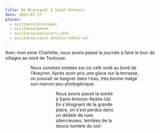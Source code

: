 ```yaml
---
title: De Bruniquel à Saint-Antonin
date: 2023-07-17
places:
  - occitanie/bruniquel
  - occitanie/penne
  - occitanie/manjocarn-cafe
  - occitanie/saint-antonin-noble-val
---
```


Avec mon amie Charlotte, nous avons passé la journée à faire le tour de villages au nord de Toulouse.

<Figure src={import("./IMG_4170.jpg")} />

<Figure src={import("./IMG_4177.jpg")} />

Nous sommes tombés sur ce café isolé au bord de l'Aveyron. Après avoir pris une glace sur la terrasse, on pouvait se baigner dans l'eau, très bonne malgé son marron peu photogénique.

<Figure src={import("./IMG_4200.jpg")} />

<Figure src={import("./IMG_4196.jpg")} />

Nous avons passé la soirée à Saint-Antonin-Noble-Val. En s'éloignant de la grande place, on s'est perdus dans un dédale de rues silencieuses, teintées de la douce lumière du soir.

<Figure src={import("./IMG_4220.jpg")} />

<Figure src={import("./IMG_4205.jpg")} />

